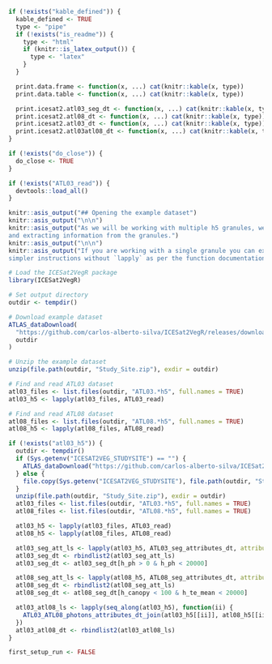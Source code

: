 ```r
if (!exists("kable_defined")) {
  kable_defined <- TRUE
  type <- "pipe"
  if (!exists("is_readme")) {
    type <- "html"
    if (knitr::is_latex_output()) {
      type <- "latex"
    }
  }

  print.data.frame <- function(x, ...) cat(knitr::kable(x, type))
  print.data.table <- function(x, ...) cat(knitr::kable(x, type))

  print.icesat2.atl03_seg_dt <- function(x, ...) cat(knitr::kable(x, type))
  print.icesat2.atl08_dt <- function(x, ...) cat(knitr::kable(x, type))
  print.icesat2.atl03_dt <- function(x, ...) cat(knitr::kable(x, type))
  print.icesat2.atl03atl08_dt <- function(x, ...) cat(knitr::kable(x, type))
}

if (!exists("do_close")) {
  do_close <- TRUE
}
```

```r
if (!exists("ATL03_read")) {
  devtools::load_all()
}
```

```r
knitr::asis_output("## Opening the example dataset")
knitr::asis_output("\n\n")
knitr::asis_output("As we will be working with multiple h5 granules, we will be using `lapply` for reading
and extracting information from the granules.")
knitr::asis_output("\n\n")
knitr::asis_output("If you are working with a single granule you can execute the
simpler instructions without `lapply` as per the function documentation examples instead.")
```

```r
# Load the ICESat2VegR package
library(ICESat2VegR)

# Set output directory
outdir <- tempdir()

# Download example dataset
ATLAS_dataDownload(
  "https://github.com/carlos-alberto-silva/ICESat2VegR/releases/download/example_datasets/Study_Site.zip",
  outdir
)

# Unzip the example dataset
unzip(file.path(outdir, "Study_Site.zip"), exdir = outdir)
```

```r
# Find and read ATL03 dataset
atl03_files <- list.files(outdir, "ATL03.*h5", full.names = TRUE)
atl03_h5 <- lapply(atl03_files, ATL03_read)
```

```r
# Find and read ATL08 dataset
atl08_files <- list.files(outdir, "ATL08.*h5", full.names = TRUE)
atl08_h5 <- lapply(atl08_files, ATL08_read)
```

```r
if (!exists("atl03_h5")) {
  outdir <- tempdir()
  if (Sys.getenv("ICESAT2VEG_STUDYSITE") == "") {
    ATLAS_dataDownload("https://github.com/carlos-alberto-silva/ICESat2VegR/releases/download/example_datasets/Study_Site.zip", outdir)
  } else {
    file.copy(Sys.getenv("ICESAT2VEG_STUDYSITE"), file.path(outdir, "Study_Site.zip"))
  }
  unzip(file.path(outdir, "Study_Site.zip"), exdir = outdir)
  atl03_files <- list.files(outdir, "ATL03.*h5", full.names = TRUE)
  atl08_files <- list.files(outdir, "ATL08.*h5", full.names = TRUE)

  atl03_h5 <- lapply(atl03_files, ATL03_read)
  atl08_h5 <- lapply(atl08_files, ATL08_read)

  atl03_seg_att_ls <- lapply(atl03_h5, ATL03_seg_attributes_dt, attributes = c("delta_time", "solar_elevation", "pitch", "h_ph", "ref_elev"))
  atl03_seg_dt <- rbindlist2(atl03_seg_att_ls)
  atl03_seg_dt <- atl03_seg_dt[h_ph > 0 & h_ph < 20000]

  atl08_seg_att_ls <- lapply(atl08_h5, ATL08_seg_attributes_dt, attributes = c("h_canopy", "h_te_mean", "terrain_slope", "canopy_openness", "night_flag"))
  atl08_seg_dt <- rbindlist2(atl08_seg_att_ls)
  atl08_seg_dt <- atl08_seg_dt[h_canopy < 100 & h_te_mean < 20000]

  atl03_atl08_ls <- lapply(seq_along(atl03_h5), function(ii) {
    ATL03_ATL08_photons_attributes_dt_join(atl03_h5[[ii]], atl08_h5[[ii]])
  })
  atl03_atl08_dt <- rbindlist2(atl03_atl08_ls)
}
```

```r
first_setup_run <- FALSE
```
